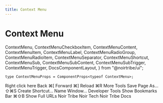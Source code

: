 ```yaml
---
title: Context Menu
---
```


# Context Menu

  ContextMenu,
  ContextMenuCheckboxItem,
  ContextMenuContent,
  ContextMenuItem,
  ContextMenuLabel,
  ContextMenuRadioGroup,
  ContextMenuRadioItem,
  ContextMenuSeparator,
  ContextMenuShortcut,
  ContextMenuSub,
  ContextMenuSubContent,
  ContextMenuSubTrigger,
  ContextMenuTrigger,
  DocsComponentLayout,
} from "@noirtribe/ui";

```tsx
type ContextMenuProps = ComponentProps<typeof ContextMenu>;
```

<div className="pb-24">
  <DocsComponentLayout
    propInfo={[
      {
        name: "className",
        type: "string",
        defaultValue: "undefined",
        description: "The CSS class name for styling the button.",
      },
    ]}
  >
    <ContextMenu>
      <ContextMenuTrigger className="flex h-[150px] w-[300px] items-center justify-center rounded-md border border-dashed text-sm">
        Right click here
      </ContextMenuTrigger>
      <ContextMenuContent className="w-64 bg-secondary">
        <ContextMenuItem inset>
          Back
          <ContextMenuShortcut>⌘[</ContextMenuShortcut>
        </ContextMenuItem>
        <ContextMenuItem inset disabled>
          Forward
          <ContextMenuShortcut>⌘]</ContextMenuShortcut>
        </ContextMenuItem>
        <ContextMenuItem inset>
          Reload
          <ContextMenuShortcut>⌘R</ContextMenuShortcut>
        </ContextMenuItem>
        <ContextMenuSub>
          <ContextMenuSubTrigger inset>More Tools</ContextMenuSubTrigger>
          <ContextMenuSubContent className="w-48 bg-secondary">
            <ContextMenuItem>
              Save Page As...
              <ContextMenuShortcut>⇧⌘S</ContextMenuShortcut>
            </ContextMenuItem>
            <ContextMenuItem>Create Shortcut...</ContextMenuItem>
            <ContextMenuItem>Name Window...</ContextMenuItem>
            <ContextMenuSeparator />
            <ContextMenuItem>Developer Tools</ContextMenuItem>
          </ContextMenuSubContent>
        </ContextMenuSub>
        <ContextMenuSeparator />
        <ContextMenuCheckboxItem checked>
          Show Bookmarks Bar
          <ContextMenuShortcut>⌘⇧B</ContextMenuShortcut>
        </ContextMenuCheckboxItem>
        <ContextMenuCheckboxItem>Show Full URLs</ContextMenuCheckboxItem>
        <ContextMenuSeparator />
        <ContextMenuRadioGroup value="noirtribe">
          <ContextMenuLabel inset>Noir Tribe</ContextMenuLabel>
          <ContextMenuSeparator />
          <ContextMenuRadioItem value="Noir Tech">
            Noir Tech
          </ContextMenuRadioItem>
          <ContextMenuRadioItem value="noirtribe">
            Noir Tribe Docs
          </ContextMenuRadioItem>
        </ContextMenuRadioGroup>
      </ContextMenuContent>
    </ContextMenu>
  </DocsComponentLayout>
</div>
